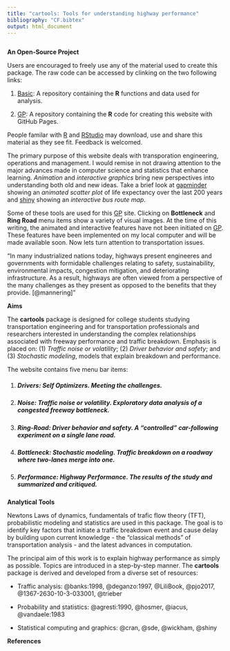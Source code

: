 ```yaml
---
title: "cartools: Tools for understanding highway performance"
bibliography: "CF.bibtex"
output: html_document
---
```


```r
```

__An Open-Source Project__

Users are encouraged to freely use any of the material used to create this package. The raw code can be accessed by clinking on the two following links: 

1. [Basic](https://github.com/PJOssenbruggen/Basic): A repository containing the __R__  functions and data used for analysis.

2. [GP](https://github.com/PJOssenbruggen/GP): A repository containing the __R__ code for creating this website with GitHub Pages.

People familar with [R](https://cran.r-project.org) and [RStudio](https://www.rstudio.com) may download, use and share this material as they see fit. Feedback is welcomed.

The primary purpose of this website deals with transporation engineering, operations and management. I would remise in not drawing attention to the major advances made in computer science and statistics that enhance learning.  _Animation_ and _interactive graphics_ bring new perspectives into understanding both old and new ideas. Take a brief look at [gapminder](https://www.gapminder.org/tools/#$chart-type=bubbles) showing an _animated scatter plot_ of life expectancy over the last 200 years and [shiny](http://shiny.rstudio.com/gallery/bus-dashboard.html) showing an _interactive bus route map_. 

Some of these tools are used  for this [GP](https://pjossenbruggen.github.io/GP/about.html) site. Clicking on __Bottleneck__ and __Ring Road__ menu items show a variety of visual images. At the time of this writing, the animated and interactive features have not been initiated on [GP](https://pjossenbruggen.github.io/GP/about.html). These features have been implemented on my local computer and will be made available soon. Now lets turn attention to transportation issues.

"In many industrialized nations today, highways present engineeres and governments with formidable challenges relating to safety, sustainability, environmental impacts, congestion mitigation, and deteriorating infrastructure. As a result, highways are often viewed from a perspective of the many challenges as they present as opposed to the benefits that they provide. [@mannering]" 

__Aims__
 
The __cartools__ package is designed for college students studying transportation engineering and for transportation professionals and researchers interested in understanding the complex relationships associated with freeway performance and traffic breakdown. Emphasis is placed on: (1) _Traffic noise or volatility_; (2) _Driver behavior and safety_; and (3) _Stochastic modeling_,  models that explain breakdown and performance.


The website contains five menu bar items:

1. ##### __Drivers:__  _Self Optimizers_. Meeting the challenges.

2. ##### __Noise:__  _Traffic noise or  volatility_. Exploratory data analysis of a congested freeway bottleneck.

3. ##### __Ring-Road:__ _Driver behavior and safety_. A "controlled" car-following experiment on a single lane road.

4. #####  __Bottleneck:__ _Stochastic modeling_. Traffic breakdown on a roadway where two-lanes  merge into one.

5. #####  __Performance:__ _Highway Performance_. The results of the study and summarized and critiqued.

__Analytical Tools__

Newtons Laws of dynamics, fundamentals of trafic flow theory (TFT), probabilistic modeling and statistics are used in this package.  The goal is to identify key factors that initiate a traffic breakdown event and cause delay by building upon current knowledge - the "classical methods" of transportation analysis - and the latest advances in computation.  



The principal aim of this work is to explain highway performance as simply as possible. Topics are introduced in a  step-by-step manner.  The  __cartools__ package is derived and developed from a diverse set of resources:

* Traffic analysis: @banks:1998, @deganzo:1997, @LiliBook, @pjo2017, @1367-2630-10-3-033001, @trieber

* Probability and statistics: @agresti:1990, @hosmer, @iacus, @vandaele:1983

* Statistical computing and graphics: @cran, @sde,  @wickham, @shiny



__References__


